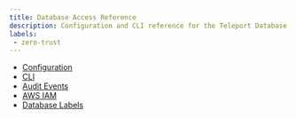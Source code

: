 ```yaml
---
title: Database Access Reference
description: Configuration and CLI reference for the Teleport Database Service.
labels:
 - zero-trust
---
```


- [Configuration](configuration.mdx)
- [CLI](cli.mdx)
- [Audit Events](audit.mdx)
- [AWS IAM](aws.mdx)
- [Database Labels](labels.mdx)
